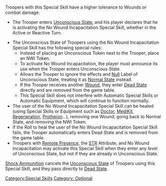 {{n5-section-special-skills}}


Troopers with this Special Skill have a higher tolerance to Wounds or combat damage.

{{image | name=nwi0.jpg | style=128 }}

{{css_skillbox |black| NO WOUND INCAPACITATION PONER TOKEN DE SIN INCAPACIDAD | AUTOMATIC SKILL }}
{{skill-label | Optional }}
{{requirements}}
* The Trooper enters [[Unconscious State]], and his player declares that he is activating the No Wound Incapacitation Special Skill, whether in the Active or Reactive Turn.
{{effects}}
* The Unconscious State of Troopers using the No Wound Incapacitation Special Skill has the following special rules:
** Instead of placing an Unconscious Token next to the Trooper, place an NWI Token.
** To activate No Wound Incapacitation, the player must announce its use when the Trooper enters Unconscious State.
** Allows the Trooper to ignore the effects and [[Null]] Label of Unconscious State, treating it as [[Normal State]] instead.
** If the Trooper receives another [[Wound]], they enter [[Dead State]] directly and are removed from the game table.
** This Special Skill does not interfere with Automatic Special Skills or Automatic Equipment, which will continue to function normally.
* The user of the No Wound Incapacitation Special Skill can be healed (using Special Skills or Equipment such as [[Doctor]], [[MediKit]], [[Regeneration]], [[Protheion]]...), removing one Wound, going back to Normal State, and removing the NWI Token.
* If the Roll to heal the user of the No Wound Incapacitation Special Skill fails, the Trooper automatically enters Dead State and is removed from the game table.
* Troopers with [[Remote Presence]], the [[STR]] Attribute, and No Wound Incapacitation may activate this Special Skill when they enter any level of Unconscious State, but not if they are already in Unconscious State.
{{css_skillbox-end}}


{{remember-start}}
[[Shock Ammunition]] cancels the [[Unconscious State]] of Troopers using this Special Skill, and they pass directly to [[Dead State]].
{{remember-end}}




[[Category:Special Skills]]

<!-- Label and Trait categories. -->
[[Category: Optional ]]